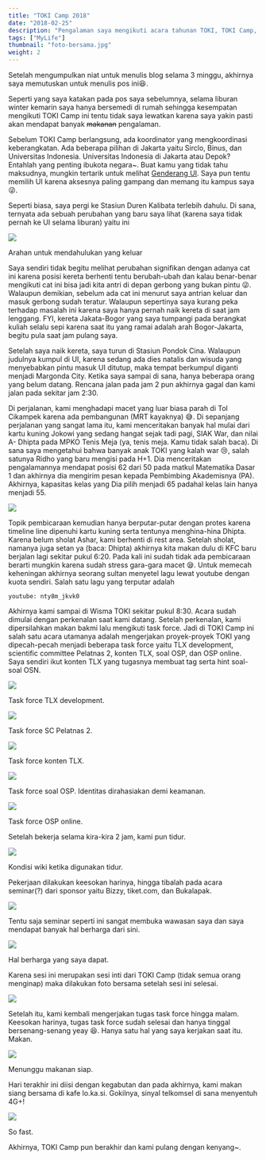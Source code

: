```yaml
---
title: "TOKI Camp 2018"
date: "2018-02-25"
description: "Pengalaman saya mengikuti acara tahunan TOKI, TOKI Camp, yang diadakan di Wisma TOKI pada 2-4 Februari 2018."
tags: ["MyLife"]
thumbnail: "foto-bersama.jpg"
weight: 2
---
```


Setelah mengumpulkan niat untuk menulis blog selama 3 minggu, akhirnya saya memutuskan untuk menulis pos ini😆.

Seperti yang saya katakan pada pos saya sebelumnya, selama liburan winter kemarin saya hanya bersemedi di rumah sehingga kesempatan mengikuti TOKI Camp ini tentu tidak saya lewatkan karena saya yakin pasti akan mendapat banyak ~~makanan~~ pengalaman.

Sebelum TOKI Camp berlangsung, ada koordinator yang mengkoordinasi keberangkatan. Ada beberapa pilihan di Jakarta yaitu Sirclo, Binus, dan Universitas Indonesia. Universitas Indonesia di Jakarta atau Depok? Entahlah yang penting ibukota negara~. Buat kamu yang tidak tahu maksudnya, mungkin tertarik untuk melihat [Genderang UI](http://www.sci.ui.ac.id/psaf/lagu-genderang-ui/). Saya pun tentu memilih UI karena aksesnya paling gampang dan memang itu kampus saya 😜.

Seperti biasa, saya pergi ke Stasiun Duren Kalibata terlebih dahulu. Di sana, ternyata ada sebuah perubahan yang baru saya lihat (karena saya tidak pernah ke UI selama liburan) yaitu ini

![](antri-stasiun.jpg)
<div class="img-caption">Arahan untuk mendahulukan yang keluar</div>

Saya sendiri tidak begitu melihat perubahan signifikan dengan adanya cat ini karena posisi kereta berhenti tentu berubah-ubah dan kalau benar-benar mengikuti cat ini bisa jadi kita antri di depan gerbong yang bukan pintu 😜. Walaupun demikian, sebelum ada cat ini menurut saya antrian keluar dan masuk gerbong sudah teratur. Walaupun sepertinya saya kurang peka terhadap masalah ini karena saya hanya pernah naik kereta di saat jam lenggang. FYI, kereta Jakata-Bogor yang saya tumpangi pada berangkat kuliah selalu sepi karena saat itu yang ramai adalah arah Bogor-Jakarta, begitu pula saat jam pulang saya.

Setelah saya naik kereta, saya turun di Stasiun Pondok Cina. Walaupun judulnya kumpul di UI, karena sedang ada dies natalis dan wisuda yang menyebabkan pintu masuk UI ditutup, maka tempat berkumpul diganti menjadi Margonda City. Ketika saya sampai di sana, hanya beberapa orang yang belum datang. Rencana jalan pada jam 2 pun akhirnya gagal dan kami jalan pada sekitar jam 2:30.

Di perjalanan, kami menghadapi macet yang luar biasa parah di Tol Cikampek karena ada pembangunan (MRT kayaknya) 😅. Di sepanjang perjalanan yang sangat lama itu, kami menceritakan banyak hal mulai dari kartu kuning Jokowi yang sedang hangat sejak tadi pagi, SIAK War, dan nilai A- Dhipta pada MPKO Tenis Meja (ya, tenis meja. Kamu tidak salah baca). Di sana saya mengetahui bahwa banyak anak TOKI yang kalah war 😢, salah satunya Ridho yang baru mengisi pada H+1. Dia menceritakan pengalamannya mendapat posisi 62 dari 50 pada matkul Matematika Dasar 1 dan akhirnya dia mengirim pesan kepada Pembimbing Akademisnya (PA). Akhirnya, kapasitas kelas yang Dia pilih menjadi 65 padahal kelas lain hanya menjadi 55.

![](meme/ridho.png)

Topik pembicaraan kemudian hanya berputar-putar dengan protes karena timeline line dipenuhi kartu kuning serta tentunya menghina-hina Dhipta. Karena belum sholat Ashar, kami berhenti di rest area. Setelah sholat, namanya juga setan ya (baca: Dhipta) akhirnya kita makan dulu di KFC baru berjalan lagi sekitar pukul 6:20. Pada kali ini sudah tidak ada pembicaraan berarti mungkin karena sudah stress gara-gara macet 😪. Untuk memecah keheningan akhirnya seorang sultan menyetel lagu lewat youtube dengan kuota sendiri. Salah satu lagu yang terputar adalah

`youtube: nty8m_jkvk0`

Akhirnya kami sampai di Wisma TOKI sekitar pukul 8:30. Acara sudah dimulai dengan perkenalan saat kami datang. Setelah perkenalan, kami dipersilahkan makan bakmi lalu mengikuti task force. Jadi di TOKI Camp ini salah satu acara utamanya adalah mengerjakan proyek-proyek TOKI yang dipecah-pecah menjadi beberapa task force yaitu TLX development, scientific committee Pelatnas 2, konten TLX, soal OSP, dan OSP online. Saya sendiri ikut konten TLX yang tugasnya membuat tag serta hint soal-soal OSN.

![](tlx-dev.jpg)
<div class="img-caption">Task force TLX development.</div>

![](sc-p2.jpg)
<div class="img-caption">Task force SC Pelatnas 2.</div>

![](konten-tlx.jpg)
<div class="img-caption">Task force konten TLX.</div>

![](osp.png)
<div class="img-caption">Task force soal OSP. Identitas dirahasiakan demi keamanan.</div>

![](osp-online.jpg)
<div class="img-caption">Task force OSP online.</div>

Setelah bekerja selama kira-kira 2 jam, kami pun tidur.

![](tidur.jpg)
<div class="img-caption">Kondisi wiki ketika digunakan tidur.</div>

Pekerjaan dilakukan keesokan harinya, hingga tibalah pada acara seminar(?) dari sponsor yaitu Bizzy, tiket.com, dan Bukalapak.

![](bizzy.jpg)

Tentu saja seminar seperti ini sangat membuka wawasan saya dan saya mendapat banyak hal berharga dari sini.

![](berharga.jpg)
<div class="img-caption">Hal berharga yang saya dapat.</div>

Karena sesi ini merupakan sesi inti dari TOKI Camp (tidak semua orang menginap) maka dilakukan foto bersama setelah sesi ini selesai.

![](foto-bersama.jpg)

Setelah itu, kami kembali mengerjakan tugas task force hingga malam. Keesokan harinya, tugas task force sudah selesai dan hanya tinggal bersenang-senang yeay 😆. Hanya satu hal yang saya kerjakan saat itu. Makan.

![](menunggu-makan.jpg)
<div class="img-caption">Menunggu makanan siap.</div>

Hari terakhir ini diisi dengan kegabutan dan pada akhirnya, kami makan siang bersama di kafe lo.ka.si. Gokilnya, sinyal telkomsel di sana menyentuh 4G+!

![](4gp.png)
<div class="img-caption">So fast.</div>

Akhirnya, TOKI Camp pun berakhir dan kami pulang dengan kenyang~.
